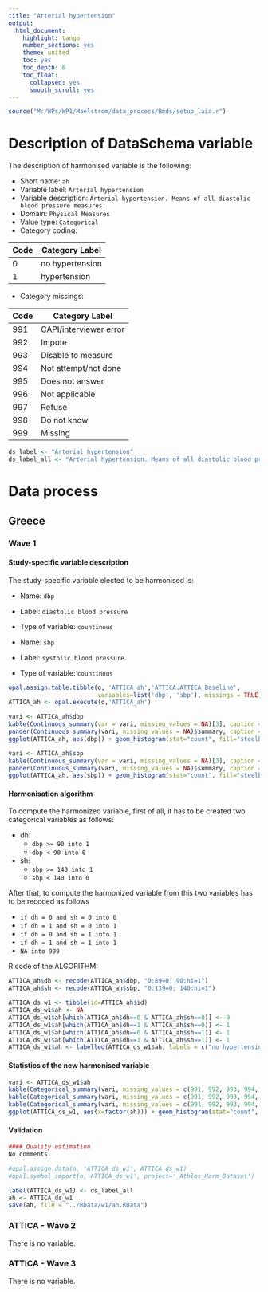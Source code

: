 ```yaml
---
title: "Arterial hypertension"
output:
  html_document:
    highlight: tango
    number_sections: yes
    theme: united
    toc: yes
    toc_depth: 6
    toc_float:
      collapsed: yes
      smooth_scroll: yes
---
```



```r
source("M:/WPs/WP1/Maelstrom/data_process/Rmds/setup_laia.r")
```

# Description of DataSchema variable

The description of harmonised variable is the following:

* Short name: `ah`
* Variable label: `Arterial hypertension`
* Variable description: `Arterial hypertension. Means of all diastolic blood pressure measures.`
* Domain: `Physical Measures`
* Value type: `Categorical`
* Category coding:

**Code** | **Category Label**
-------- | ------------------
0        | no hypertension
1        | hypertension

* Category missings: 

**Code** | **Category Label**
----| ------------------
991 | CAPI/interviewer error
992 | Impute
993 | Disable to measure
994 | Not attempt/not done 
995 | Does not answer
996 | Not applicable
997 | Refuse
998 | Do not know
999 | Missing

```r
ds_label <- "Arterial hypertension"
ds_label_all <- "Arterial hypertension. Means of all diastolic blood pressure measures."
```

# Data process

## Greece

### Wave 1 

#### Study-specific variable description

The study-specific variable elected to be harmonised is:

* Name: `dbp`
* Label: `diastolic blood pressure`
* Type of variable: `countinous`

* Name: `sbp`
* Label: `systolic blood pressure`
* Type of variable: `countinous`

```r
opal.assign.table.tibble(o, 'ATTICA_ah','ATTICA.ATTICA_Baseline',
                         variables=list('dbp', 'sbp'), missings = TRUE)
ATTICA_ah <- opal.execute(o,'ATTICA_ah')
```

```r
vari <- ATTICA_ah$dbp
kable(Continuous_summary(var = vari, missing_values = NA)[3], caption = "Immediate recall continuous")
pander(Continuous_summary(vari, missing_values = NA)$summary, caption = "Summary")
ggplot(ATTICA_ah, aes(dbp)) + geom_histogram(stat="count", fill="steelblue") + xlab("Diastolic Blood Pressure") + ylab("Frequency")

vari <- ATTICA_ah$sbp
kable(Continuous_summary(var = vari, missing_values = NA)[3], caption = "Immediate recall continuous")
pander(Continuous_summary(vari, missing_values = NA)$summary, caption = "Summary")
ggplot(ATTICA_ah, aes(sbp)) + geom_histogram(stat="count", fill="steelblue") + xlab("Systolic Blood Pressure") + ylab("Frequency")
```

#### Harmonisation algorithm

To compute the harmonized variable, first of all, it has to be created two categorical variables as follows:

* dh:
  + `dbp >= 90 into 1`
  + `dbp < 90 into 0`

* sh:
  + `sbp >= 140 into 1`
  + `sbp < 140 into 0`

After that, to compute the harmonized variable from this two variables has to be recoded as follows

* `if dh = 0 and sh = 0 into 0`
* `if dh = 1 and sh = 0 into 1`
* `if dh = 0 and sh = 1 into 1`
* `if dh = 1 and sh = 1 into 1`
* `NA into 999`

R code of the ALGORITHM:

```r
ATTICA_ah$dh <- recode(ATTICA_ah$dbp, "0:89=0; 90:hi=1")
ATTICA_ah$sh <- recode(ATTICA_ah$sbp, "0:139=0; 140:hi=1")

ATTICA_ds_w1 <- tibble(id=ATTICA_ah$id)
ATTICA_ds_w1$ah <- NA
ATTICA_ds_w1$ah[which(ATTICA_ah$dh==0 & ATTICA_ah$sh==0)] <- 0
ATTICA_ds_w1$ah[which(ATTICA_ah$dh==1 & ATTICA_ah$sh==0)] <- 1
ATTICA_ds_w1$ah[which(ATTICA_ah$dh==0 & ATTICA_ah$sh==1)] <- 1
ATTICA_ds_w1$ah[which(ATTICA_ah$dh==1 & ATTICA_ah$sh==1)] <- 1
ATTICA_ds_w1$ah <- labelled(ATTICA_ds_w1$ah, labels = c("no hypertension"=0, "hypertension"=1, "Missing"=999, "Do not know"=998, "Refuse"=997, "Not attempt not done"=996, "Does not answer"=995,  "Not applicable"=994, "Disable to measure"=993, "Impute"=992, "CAPI interviewer error"=991))
```

#### Statistics of the new harmonised variable
```r
vari <- ATTICA_ds_w1$ah
kable(Categorical_summary(vari, missing_values = c(991, 992, 993, 994, 995, 996, 997, 998, 999))[3], caption = ds_label)
kable(Categorical_summary(vari, missing_values = c(991, 992, 993, 994, 995, 996, 997, 998, 999))[1], caption = "Category")
kable(Categorical_summary(vari, missing_values = c(991, 992, 993, 994, 995, 996, 997, 998, 999))[2], caption = "Type of missing")
ggplot(ATTICA_ds_w1, aes(x=factor(ah))) + geom_histogram(stat="count", fill="steelblue") + xlab(ds_label) + ylab("Frequency") 
```

#### Validation
```r


#### Quality estimation
No comments.


```

```r
#opal.assign.data(o, 'ATTICA_ds_w1', ATTICA_ds_w1)
#opal.symbol_import(o,'ATTICA_ds_w1', project='_Athlos_Harm_Dataset')

label(ATTICA_ds_w1) <- ds_label_all
ah <- ATTICA_ds_w1
save(ah, file = "../RData/w1/ah.RData")
```





### ATTICA - Wave 2 

There is no variable.

### ATTICA - Wave 3 

There is no variable.
